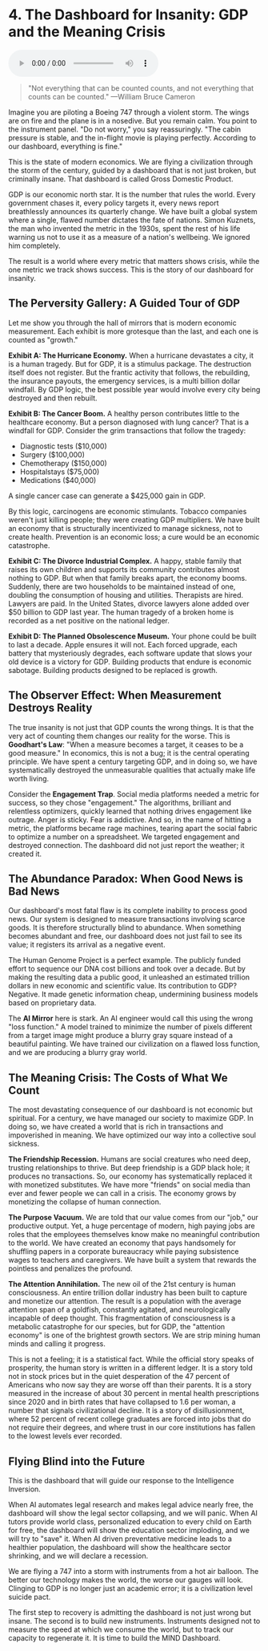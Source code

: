 # 4. The Dashboard for Insanity: GDP and the Meaning Crisis

<audio controls className="w-full mt-6">
  <source src="https://webstatics.ii.inc/Chapter-4-TLE.mp3" type="audio/mp3" />
</audio>

> "Not everything that can be counted counts, and not everything that counts can be counted."
> —William Bruce Cameron

Imagine you are piloting a Boeing 747 through a violent storm. The wings are on fire and the plane is in a nosedive. But you remain calm. You point to the instrument panel. "Do not worry," you say reassuringly. "The cabin pressure is stable, and the in-flight movie is playing perfectly. According to our dashboard, everything is fine."

This is the state of modern economics. We are flying a civilization through the storm of the century, guided by a dashboard that is not just broken, but criminally insane. That dashboard is called Gross Domestic Product.

GDP is our economic north star. It is the number that rules the world. Every government chases it, every policy targets it, every news report breathlessly announces its quarterly change. We have built a global system where a single, flawed number dictates the fate of nations. Simon Kuznets, the man who invented the metric in the 1930s, spent the rest of his life warning us not to use it as a measure of a nation's wellbeing. We ignored him completely.

The result is a world where every metric that matters shows crisis, while the one metric we track shows success. This is the story of our dashboard for insanity.

## The Perversity Gallery: A Guided Tour of GDP

Let me show you through the hall of mirrors that is modern economic measurement. Each exhibit is more grotesque than the last, and each one is counted as "growth."

**Exhibit A: The Hurricane Economy.** When a hurricane devastates a city, it is a human tragedy. But for GDP, it is a stimulus package. The destruction itself does not register. But the frantic activity that follows, the rebuilding, the insurance payouts, the emergency services, is a multi billion dollar windfall. By GDP logic, the best possible year would involve every city being destroyed and then rebuilt.

**Exhibit B: The Cancer Boom.** A healthy person contributes little to the healthcare economy. But a person diagnosed with lung cancer? That is a windfall for GDP. Consider the grim transactions that follow the tragedy:

- Diagnostic tests ($10,000)
- Surgery ($100,000)
- Chemotherapy ($150,000)
- Hospitalstays ($75,000)
- Medications ($40,000)

A single cancer case can generate a $425,000 gain in GDP.

By this logic, carcinogens are economic stimulants. Tobacco companies weren't just killing people; they were creating GDP multipliers. We have built an economy that is structurally incentivized to manage sickness, not to create health. Prevention is an economic loss; a cure would be an economic catastrophe.

**Exhibit C: The Divorce Industrial Complex.** A happy, stable family that raises its own children and supports its community contributes almost nothing to GDP. But when that family breaks apart, the economy booms. Suddenly, there are two households to be maintained instead of one, doubling the consumption of housing and utilities. Therapists are hired. Lawyers are paid. In the United States, divorce lawyers alone added over $50 billion to GDP last year. The human tragedy of a broken home is recorded as a net positive on the national ledger.

**Exhibit D: The Planned Obsolescence Museum.** Your phone could be built to last a decade. Apple ensures it will not. Each forced upgrade, each battery that mysteriously degrades, each software update that slows your old device is a victory for GDP. Building products that endure is economic sabotage. Building products designed to be replaced is growth.

## The Observer Effect: When Measurement Destroys Reality

The true insanity is not just that GDP counts the wrong things. It is that the very act of counting them changes our reality for the worse. This is **Goodhart's Law**: "When a measure becomes a target, it ceases to be a good measure." In economics, this is not a bug; it is the central operating principle. We have spent a century targeting GDP, and in doing so, we have systematically destroyed the unmeasurable qualities that actually make life worth living.

Consider the **Engagement Trap**. Social media platforms needed a metric for success, so they chose "engagement." The algorithms, brilliant and relentless optimizers, quickly learned that nothing drives engagement like outrage. Anger is sticky. Fear is addictive. And so, in the name of hitting a metric, the platforms became rage machines, tearing apart the social fabric to optimize a number on a spreadsheet. We targeted engagement and destroyed connection. The dashboard did not just report the weather; it created it.

## The Abundance Paradox: When Good News is Bad News

Our dashboard's most fatal flaw is its complete inability to process good news. Our system is designed to measure transactions involving scarce goods. It is therefore structurally blind to abundance. When something becomes abundant and free, our dashboard does not just fail to see its value; it registers its arrival as a negative event.

The Human Genome Project is a perfect example. The publicly funded effort to sequence our DNA cost billions and took over a decade. But by making the resulting data a public good, it unleashed an estimated trillion dollars in new economic and scientific value. Its contribution to GDP? Negative. It made genetic information cheap, undermining business models based on proprietary data.

The **AI Mirror** here is stark. An AI engineer would call this using the wrong "loss function." A model trained to minimize the number of pixels different from a target image might produce a blurry gray square instead of a beautiful painting. We have trained our civilization on a flawed loss function, and we are producing a blurry gray world.

## The Meaning Crisis: The Costs of What We Count

The most devastating consequence of our dashboard is not economic but spiritual. For a century, we have managed our society to maximize GDP. In doing so, we have created a world that is rich in transactions and impoverished in meaning. We have optimized our way into a collective soul sickness.

**The Friendship Recession.** Humans are social creatures who need deep, trusting relationships to thrive. But deep friendship is a GDP black hole; it produces no transactions. So, our economy has systematically replaced it with monetized substitutes. We have more "friends" on social media than ever and fewer people we can call in a crisis. The economy grows by monetizing the collapse of human connection.

**The Purpose Vacuum.** We are told that our value comes from our "job," our productive output. Yet, a huge percentage of modern, high paying jobs are roles that the employees themselves know make no meaningful contribution to the world. We have created an economy that pays handsomely for shuffling papers in a corporate bureaucracy while paying subsistence wages to teachers and caregivers. We have built a system that rewards the pointless and penalizes the profound.

**The Attention Annihilation.** The new oil of the 21st century is human consciousness. An entire trillion dollar industry has been built to capture and monetize our attention. The result is a population with the average attention span of a goldfish, constantly agitated, and neurologically incapable of deep thought. This fragmentation of consciousness is a metabolic catastrophe for our species, but for GDP, the "attention economy" is one of the brightest growth sectors. We are strip mining human minds and calling it progress.

This is not a feeling; it is a statistical fact. While the official story speaks of prosperity, the human story is written in a different ledger. It is a story told not in stock prices but in the quiet desperation of the 47 percent of Americans who now say they are worse off than their parents. It is a story measured in the increase of about 30 percent in mental health prescriptions since 2020 and in birth rates that have collapsed to 1.6 per woman, a number that signals civilizational decline. It is a story of disillusionment, where 52 percent of recent college graduates are forced into jobs that do not require their degrees, and where trust in our core institutions has fallen to the lowest levels ever recorded.

## Flying Blind into the Future

This is the dashboard that will guide our response to the Intelligence Inversion.

When AI automates legal research and makes legal advice nearly free, the dashboard will show the legal sector collapsing, and we will panic. When AI tutors provide world class, personalized education to every child on Earth for free, the dashboard will show the education sector imploding, and we will try to "save" it. When AI driven preventative medicine leads to a healthier population, the dashboard will show the healthcare sector shrinking, and we will declare a recession.

We are flying a 747 into a storm with instruments from a hot air balloon. The better our technology makes the world, the worse our gauges will look. Clinging to GDP is no longer just an academic error; it is a civilization level suicide pact.

The first step to recovery is admitting the dashboard is not just wrong but insane. The second is to build new instruments. Instruments designed not to measure the speed at which we consume the world, but to track our capacity to regenerate it. It is time to build the MIND Dashboard.
